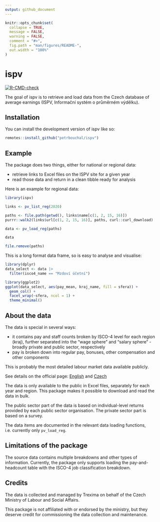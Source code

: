 ```yaml
---
output: github_document
---
```


<!-- README.md is generated from README.Rmd. Please edit that file -->

```r
knitr::opts_chunk$set(
  collapse = TRUE,
  message = FALSE,
  warning = FALSE,
  comment = "#>",
  fig.path = "man/figures/README-",
  out.width = "100%"
)
```

# ispv

<!-- badges: start -->
[![R-CMD-check](https://github.com/petrbouchal/ispv/workflows/R-CMD-check/badge.svg)](https://github.com/petrbouchal/ispv/actions)
<!-- badges: end -->

The goal of ispv is to retrieve and load data from the Czech database of average earnings (ISPV, Informační systém o průměrném výdělku).

## Installation

You can install the development version of ispv like so:

``` r
remotes::install_github("petrbouchal/ispv")
```

## Example

The package does two things, either for national or regional data:

- retrieve links to Excel files on the ISPV site for a given year
- read those data and return in a clean tibble ready for analysis

Here is an example for regional data:

```r
library(ispv)

links <- pv_list_reg(2020)

paths <- file.path(getwd(), links$name[c(1, 2, 15, 16)])
purrr::walk2(links$url[c(1, 2, 15, 16)], paths, curl::curl_download)

data <- pv_load_reg(paths)

data
```

```r
file.remove(paths)
```


This is a long format data frame, so is easy to analyse and visualise:

```r
library(dplyr)
data_select <- data |> 
  filter(isco4_name == "Mzdoví účetní")
```

```r
library(ggplot2)
ggplot(data_select, aes(pay_mean, kraj_name, fill = sfera)) +
  geom_col() +
  facet_wrap(~sfera, ncol = 1) +
  theme_minimal()
```

## About the data
 
The data is special in several ways:
 
- it contains pay and staff counts broken by ISCO-4 level for each region (kraj), further separated into the "wage sphere" and "salary sphere" - broadly private and public sector, respectively
- pay is broken down into regular pay, bonuses, other compensation and other components
 
This is probably the most detailed labour market data available publicly.

See details on the official page: [English](https://ispv.cz/en/about-ispv.aspx) and [Czech](https://ispv.cz/cz/O-ISPV.aspx)
 
The data is only available to the public in Excel files, separately for each year and region. This package makes it possible to download and read the data in bulk.

The public sector part of the data is based on individual-level returns provided by each public sector organisation. The private sector part is based on a survey.

The data items are documented in the relevant data loading functions, i.e. currently only `pv_load_reg`.
 
## Limitations of the package
 
The source data contains multiple breakdowns and other types of information. Currently, the package only supports loading the pay-and-headcount table with the ISCO-4 job classification breakdown. 

## Credits

The data is collected and managed by Trexima on behalf of the Czech Ministry of Labour and Social Affairs. 

This package is not affiliated with or endorsed by the ministry, but they deserve credit for commissioning the data collection and maintenance.
